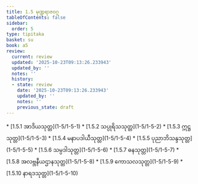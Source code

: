 ```yaml
---
title: 1.5 မုဏ္ဍရာဇဝဂ္ဂ
tableOfContents: false
sidebar:
  order: 5
type: tipitaka
basket: su
book: a5
review:
  current: review
  updated: '2025-10-23T09:13:26.233943'
  updated_by: ''
  notes: ''
  history:
  - state: review
    date: '2025-10-23T09:13:26.233943'
    updated_by: ''
    notes: ''
    previous_state: draft
---
```



<ReviewStatus review={frontmatter.review} showDetails={true} />

<HypothesisAnnotation frontmatter={frontmatter} />

<DynamicBreadcrumb />



<TableOfContents book="a5" section="1.5">
* [1.5.1 အာဒိယသုတ္တ](1-5/1-5-1)
* [1.5.2 သပ္ပုရိသသုတ္တ](1-5/1-5-2)
* [1.5.3 ဣဋ္ဌသုတ္တ](1-5/1-5-3)
* [1.5.4 မနာပဒါယီသုတ္တ](1-5/1-5-4)
* [1.5.5 ပုညာဘိသန္ဒသုတ္တ](1-5/1-5-5)
* [1.5.6 သမ္ပဒါသုတ္တ](1-5/1-5-6)
* [1.5.7 ဓနသုတ္တ](1-5/1-5-7)
* [1.5.8 အလဗ္ဘနီယဌာနသုတ္တ](1-5/1-5-8)
* [1.5.9 ကောသလသုတ္တ](1-5/1-5-9)
* [1.5.10 နာရဒသုတ္တ](1-5/1-5-10)
</TableOfContents>